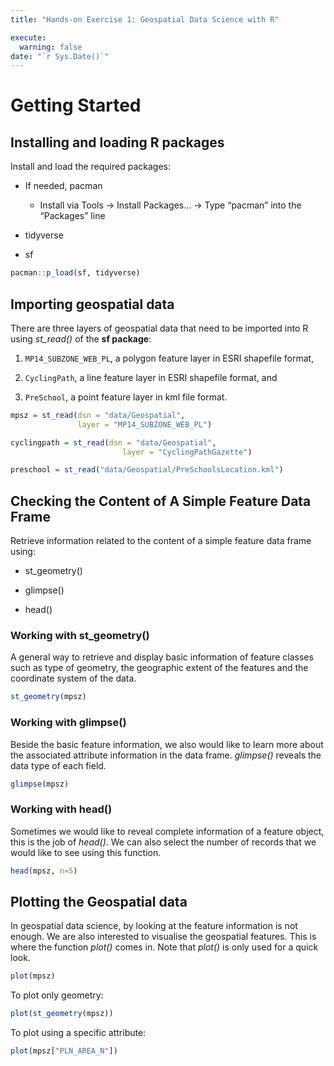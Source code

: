 ```yaml
---
title: "Hands-on Exercise 1: Geospatial Data Science with R"

execute:
  warning: false
date: "`r Sys.Date()`"
---
```


<!-- r Sys.Date() gives the last updated time, while warning: false will hide any error messages -->

# Getting Started

## Installing and loading R packages

Install and load the required packages:

-   If needed, pacman

    -   Install via Tools -\> Install Packages... -\> Type "pacman" into the "Packages" line

-   tidyverse

-   sf

```r
pacman::p_load(sf, tidyverse)
```

## Importing geospatial data

There are three layers of geospatial data that need to be imported into R using *st_read()* of the **sf package**:

1.  `MP14_SUBZONE_WEB_PL`, a polygon feature layer in ESRI shapefile format,

2.  `CyclingPath`, a line feature layer in ESRI shapefile format, and

3.  `PreSchool`, a point feature layer in kml file format.

```r
mpsz = st_read(dsn = "data/Geospatial",
               layer = "MP14_SUBZONE_WEB_PL")
```

```r
cyclingpath = st_read(dsn = "data/Geospatial", 
                         layer = "CyclingPathGazette")
```

```r
preschool = st_read("data/Geospatial/PreSchoolsLocation.kml")
```

<!-- Note that for kml, the entire path and extension need to be provided, while for shp there is no need for this -->

## Checking the Content of A Simple Feature Data Frame

Retrieve information related to the content of a simple feature data frame using:

-   st_geometry()

-   glimpse()

-   head()

### Working with st_geometry()

A general way to retrieve and display basic information of feature classes such as type of geometry, the geographic extent of the features and the coordinate system of the data.

```r
st_geometry(mpsz)
```

### Working with glimpse()

Beside the basic feature information, we also would like to learn more about the associated attribute information in the data frame. *glimpse()* reveals the data type of each field.

```r
glimpse(mpsz)
```

### Working with head()

Sometimes we would like to reveal complete information of a feature object, this is the job of *head()*. We can also select the number of records that we would like to see using this function.

```r
head(mpsz, n=5)
```

## Plotting the Geospatial data

In geospatial data science, by looking at the feature information is not enough. We are also interested to visualise the geospatial features. This is where the function *plot()* comes in. Note that *plot()* is only used for a quick look.

```{=html}
<!--eval: false will hide output, while echo: false will hide the code chunk 
Remember to use #| for the above commented code -->
```
```r

plot(mpsz)
```

To plot only geometry:
```r
plot(st_geometry(mpsz))
```

To plot using a specific attribute:
```r
plot(mpsz["PLN_AREA_N"])
```


